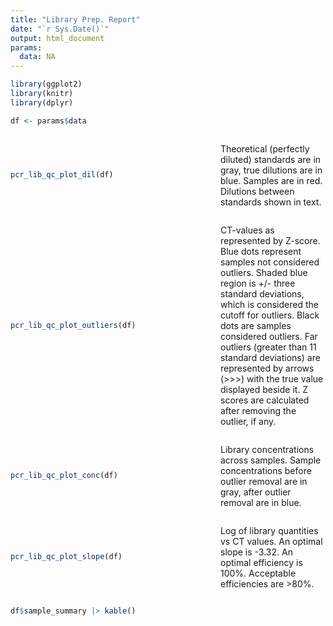```yaml
---
title: "Library Prep. Report"
date: "`r Sys.Date()`"
output: html_document
params:
  data: NA
---
```


```r
library(ggplot2)
library(knitr)
library(dplyr)

df <- params$data
```

:::: {style="display: flex; align-items: center;"}

::: {style="flex-basis: 200px; flex-grow: 2"}
```r
pcr_lib_qc_plot_dil(df)
```
:::


::: {style="flex-basis: 100px; flex-grow: 1"}
Theoretical (perfectly diluted) standards are in gray, true dilutions are in blue. Samples are in red. Dilutions between standards shown in text.
:::

::::


:::: {style="display: flex; align-items: center;"}

::: {style="flex-basis: 200px; flex-grow: 2"}
```r
pcr_lib_qc_plot_outliers(df)
```
:::

::: {style="flex-basis: 100px; flex-grow: 1"}
CT-values as represented by Z-score. Blue dots represent samples not considered outliers. Shaded blue region is +/- three standard deviations, which is considered the cutoff for outliers. Black dots are samples considered outliers. Far outliers (greater than 11 standard deviations) are represented by arrows (>>>) with the true value displayed beside it. Z scores are calculated after removing the outlier, if any. 
:::

::::


:::: {style="display: flex; align-items: center;"}

::: {style="flex-basis: 200px; flex-grow: 2"}
```r
pcr_lib_qc_plot_conc(df)
```
:::

::: {style="flex-basis: 100px; flex-grow: 1"}
Library concentrations across samples. Sample concentrations before outlier removal are in gray, after outlier removal are in blue.
:::

::::

:::: {style="display: flex; align-items: center;"}

::: {style="flex-basis: 200px; flex-grow: 2"}
```r
pcr_lib_qc_plot_slope(df)
```
:::

::: {style="flex-basis: 100px; flex-grow: 1"}
Log of library quantities vs CT values. An optimal slope is -3.32. An optimal efficiency is 100%. Acceptable efficiencies are >80%.
:::

::::

```r
df$sample_summary |> kable()
```


